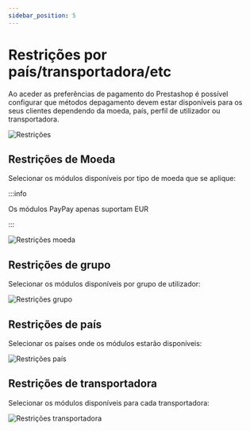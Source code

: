 ```yaml
---
sidebar_position: 5
---
```


# Restrições por país/transportadora/etc

Ao aceder as preferências de pagamento do Prestashop é possível configurar que métodos depagamento devem estar disponíveis para os seus clientes dependendo da moeda, país, perfil de utilizador ou transportadora.

![Restrições](../../../_media/prestashop-19.png)

## Restrições de Moeda

Selecionar os módulos disponíveis por tipo de moeda que se aplique:

:::info

Os módulos PayPay apenas suportam EUR

:::

![Restrições moeda](../../../_media/prestashop-20.png)

## Restrições de grupo

Selecionar os módulos disponíveis por grupo de utilizador:

![Restrições grupo](../../../_media/prestashop-21.png)

## Restrições de país

Selecionar os países onde os módulos estarão disponíveis:

![Restrições país](../../../_media/prestashop-22.png)

## Restrições de transportadora

Selecionar os módulos disponíveis para cada transportadora:

![Restrições transportadora](../../../_media/prestashop-23.png)
